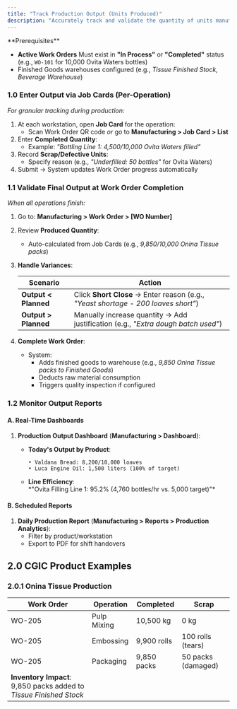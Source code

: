 ```yaml
---
title: "Track Production Output (Units Produced)"
description: "Accurately track and validate the quantity of units manufactured during production runs, enabling real-time inventory updates, performance analysis, and quality control in the CGIC App."
---
```


<Info>
  **Prerequisites**

  - **Active Work Orders** Must exist in **"In Process"** or **"Completed"** status (e.g., `WO-101` for 10,000 Ovita Waters bottles)
  - Finished Goods warehouses configured (e.g., _Tissue Finished Stock_, _Beverage Warehouse_)
</Info>

### **1.0 Enter Output via Job Cards (Per-Operation)**

_For granular tracking during production:_

1. At each workstation, open **Job Card** for the operation:
   - Scan Work Order QR code _or_ go to **Manufacturing \> Job Card \> List**
2. Enter **Completed Quantity**:
   - Example: _"Bottling Line 1: 4,500/10,000 Ovita Waters filled"_
3. Record **Scrap/Defective Units**:
   - Specify reason (e.g., _"Underfilled: 50 bottles"_ for Ovita Waters)
4. Submit → System updates Work Order progress automatically

### **1.1 Validate Final Output at Work Order Completion**

_When all operations finish:_

1. Go to: **Manufacturing \> Work Order \> [WO Number]**
2. Review **Produced Quantity**:
   - Auto-calculated from Job Cards (e.g., _9,850/10,000 Onina Tissue packs_)
3. **Handle Variances**:

   | **Scenario**          | **Action**                                                                         |
   | --------------------- | ---------------------------------------------------------------------------------- |
   | **Output \< Planned** | Click **Short Close** → Enter reason (e.g., _"Yeast shortage - 200 loaves short"_) |
   | **Output \> Planned** | Manually increase quantity → Add justification (e.g., _"Extra dough batch used"_)  |
4. **Complete Work Order**:
   - System:
     - Adds finished goods to warehouse (e.g., _9,850 Onina Tissue packs to Finished Goods_)
     - Deducts raw material consumption
     - Triggers quality inspection if configured

### **1.2 Monitor Output Reports**

#### **A. Real-Time Dashboards**

1. **Production Output Dashboard** (**Manufacturing \> Dashboard**):
   - **Today's Output by Product**:

     ```
     • Valdana Bread: 8,200/10,000 loaves  
     • Luca Engine Oil: 1,500 liters (100% of target)  
     ```
   - **Line Efficiency**:\
     \*"Ovita Filling Line 1: 95.2% (4,760 bottles/hr vs. 5,000 target)"\*

#### **B. Scheduled Reports**

1. **Daily Production Report** (**Manufacturing \> Reports \> Production Analytics**):
   - Filter by product/workstation
   - Export to PDF for shift handovers

## **2.0 CGIC Product Examples**

### **2.0.1 Onina Tissue Production**

| **Work Order**                                                     | **Operation** | **Completed** | **Scrap**          |
| ------------------------------------------------------------------ | ------------- | ------------- | ------------------ |
| WO-205                                                             | Pulp Mixing   | 10,500 kg     | 0 kg               |
| WO-205                                                             | Embossing     | 9,900 rolls   | 100 rolls (tears)  |
| WO-205                                                             | Packaging     | 9,850 packs   | 50 packs (damaged) |
| **Inventory Impact**: 9,850 packs added to _Tissue Finished Stock_ |               |               |                    |